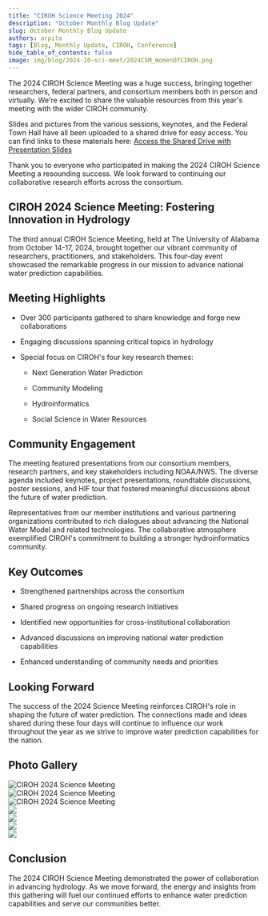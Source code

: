 ```yaml
---
title: "CIROH Science Meeting 2024"
description: "October Monthly Blog Update"
slug: October Monthly Blog Update
authors: arpita
tags: [Blog, Monthly Update, CIROH, Conference]
hide_table_of_contents: false
image: img/blog/2024-10-sci-meet/2024CSM_WomenOfCIROH.png
---
```



The 2024 CIROH Science Meeting was a huge success, bringing together researchers, federal partners, and consortium members both in person and virtually. We're excited to share the valuable resources from this year's meeting with the wider CIROH community.


Slides and pictures from the various sessions, keynotes, and the Federal Town Hall have all been uploaded to a shared drive for easy access. You can find links to these materials here: [Access the Shared Drive with Presentation Slides](https://drive.google.com/drive/folders/1NsJEWHQBD92ndc3FD_bFEKgqTUqTxVM3)

<!-- truncate -->

Thank you to everyone who participated in making the 2024 CIROH Science Meeting a resounding success. We look forward to continuing our collaborative research efforts across the consortium.



## CIROH 2024 Science Meeting: Fostering Innovation in Hydrology

 

The third annual CIROH Science Meeting, held at The University of Alabama from October 14-17, 2024, brought together our vibrant community of researchers, practitioners, and stakeholders. This four-day event showcased the remarkable progress in our mission to advance national water prediction capabilities.

 

## Meeting Highlights

- Over 300 participants gathered to share knowledge and forge new collaborations

- Engaging discussions spanning critical topics in hydrology

- Special focus on CIROH's four key research themes:

  - Next Generation Water Prediction

  - Community Modeling

  - Hydroinformatics

  - Social Science in Water Resources

 

## Community Engagement

The meeting featured presentations from our consortium members, research partners, and key stakeholders including NOAA/NWS. The diverse agenda included keynotes, project presentations, roundtable discussions, poster sessions, and HIF tour that fostered meaningful discussions about the future of water prediction.

 

Representatives from our member institutions and various partnering organizations contributed to rich dialogues about advancing the National Water Model and related technologies. The collaborative atmosphere exemplified CIROH's commitment to building a stronger hydroinformatics community.

 

## Key Outcomes

- Strengthened partnerships across the consortium

- Shared progress on ongoing research initiatives

- Identified new opportunities for cross-institutional collaboration

- Advanced discussions on improving national water prediction capabilities

- Enhanced understanding of community needs and priorities

 

## Looking Forward

The success of the 2024 Science Meeting reinforces CIROH's role in shaping the future of water prediction. The connections made and ideas shared during these four days will continue to influence our work throughout the year as we strive to improve water prediction capabilities for the nation.

 

## Photo Gallery
<div className="hero-image" style={{ textAlign: 'center' }}>
    <img src={useBaseUrl("/img/blog/2024-10-sci-meet/2024CSM_GroupPano.png")} alt="CIROH 2024 Science Meeting" style={{ width: '100%', marginBottom: '2rem' }} />
</div>
<div className="hero-image" style={{ textAlign: 'center' }}>
    <img src={useBaseUrl("/img/blog/2024-10-sci-meet/2024CSM_WomenOfCIROH.png")} alt="CIROH 2024 Science Meeting" style={{ width: '100%', marginBottom: '2rem' }} />
</div>
<div className="hero-image" style={{ textAlign: 'center' }}>
    <img src={useBaseUrl("/img/blog/2024-10-sci-meet/science-meeting2024-2.jpeg")} alt="CIROH 2024 Science Meeting" style={{ width: '100%', marginBottom: '2rem' }} />
</div>
<div className="hero-image" style={{ textAlign: 'center' }}>
    <img src={useBaseUrl("/img/blog/2024-10-sci-meet/science-meeting2024-3.jpeg" )}alt="CIROH 2024 Science Meeting" style={{ width: '100%', marginBottom: '2rem' }} />
</div>
<div className="hero-image" style={{ textAlign: 'center' }}>
    <img src={useBaseUrl("/img/blog/2024-10-sci-meet/science-meeting2024-1.jpeg")}alt="CIROH 2024 Science Meeting" style={{ width: '100%', marginBottom: '2rem' }} />
</div>
<div className="hero-image" style={{ textAlign: 'center' }}>
    <img src={useBaseUrl("/img/blog/2024-10-sci-meet/science-meeting2024-4.jpeg" )}alt="CIROH 2024 Science Meeting" style={{ width: '100%', marginBottom: '2rem' }} />
</div>
<div className="hero-image" style={{ textAlign: 'center' }}>
    <img src={useBaseUrl("/img/blog/2024-10-sci-meet/science-meeting2024-5.jpeg" )}alt="CIROH 2024 Science Meeting" style={{ width: '100%'}} />
</div>



 

## Conclusion

The 2024 CIROH Science Meeting demonstrated the power of collaboration in advancing hydrology. As we move forward, the energy and insights from this gathering will fuel our continued efforts to enhance water prediction capabilities and serve our communities better.

